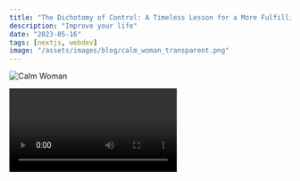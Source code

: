 ```yaml
---
title: "The Dichotomy of Control: A Timeless Lesson for a More Fulfilling Life"
description: "Improve your life"
date: "2023-05-16"
tags: [nextjs, webdev]
image: "/assets/images/blog/calm_woman_transparent.png"
---
```


![Calm Woman](/images/blog/calm_woman_transparent.png)

<CustomImage
  src="https://raw.githubusercontent.com/simenjh/calmistic-blogposts/main/images/social_anxiety_free.jpg"
  alt="anxiety free"
/>

<Video id="6h649f2fB9Q" />

We all experience stress, anxiety, and worry at some point in our lives. It can be overwhelming, and we often feel like we have no control over our circumstances. But what if there was a way to free ourselves from unnecessary worry and anxiety? What if we could learn to focus our attention on the things we can control, and let go of the things we cannot control? This is the essence of the Dichotomy of Control, a concept from ancient Greek philosophy that teaches us a valuable lesson for living a more fulfilling life.

The Dichotomy of Control is a simple yet powerful idea that has been passed down through the ages. It is the idea that we should focus our attention on the things we can control, and let go of the things we cannot control. The concept comes from the Stoics, a school of philosophy that flourished in ancient Greece and Rome, and it has been embraced by thinkers and leaders throughout history, from Epictetus to Marcus Aurelius to Nelson Mandela.

At its core, the Dichotomy of Control is about understanding that there are some things in life that we simply cannot change. We cannot control the weather, the traffic, or the actions of others. We cannot change the past, or predict the future. But we can control how we respond to these circumstances, and how we choose to live our lives.

The Dichotomy of Control teaches us to focus on the things that are within our control, and to let go of the things that are not. This means focusing on our own thoughts, feelings, and actions, rather than trying to control the thoughts, feelings, and actions of others. It means accepting that there will be challenges and difficulties in life, but that we have the power to choose how we respond to them.

One of the key benefits of practicing the Dichotomy of Control is increased resilience. When we focus on the things we can control, we become more adaptable and better able to manage stress and uncertainty. We learn to be more patient, more persistent, and more flexible in the face of adversity. This resilience helps us to weather the storms of life, and to emerge stronger and more resilient on the other side.

Another benefit of the Dichotomy of Control is better mental health. By focusing on the things we can control, we reduce our levels of stress and anxiety. We learn to let go of worry and rumination, and to focus on the present moment. This helps us to feel more grounded and centered, and to develop a greater sense of inner peace and well-being.

The Dichotomy of Control also helps us to live a more fulfilling life. When we focus on the things we can control, we become more proactive and more effective in our lives. We learn to set goals, to take action, and to create the life we want to live. This sense of purpose and direction helps us to feel more engaged and fulfilled in our lives, and to experience a greater sense of meaning and purpose.

### So, how can we practice the Dichotomy of Control in our daily lives? Here are some tips to get started:

1.  Focus on your own thoughts, feelings, and actions. Do not worry about trying to control the thoughts, feelings, and actions of others.
2.  Accept that there will be challenges and difficulties in life. Focus on how you can respond to these challenges in a positive and constructive way.
3.  Learn to let go of worry and rumination. Focus on the present moment, and on the things you can control right now.
4.  Set goals and take action. Create a vision for your life, and take steps to make that vision a reality. Focus on the things you can control, and take action to move closer to your goals.
5.  Practice gratitude. Focus on the things you are grateful for in your life, and cultivate a sense of appreciation for the present moment.
6.  Develop a sense of inner peace and well-being. Practice mindfulness, meditation, or other relaxation techniques to help you stay centered and calm.
7.  Be kind to yourself. Recognize that you are only human, and that it is okay to make mistakes. Focus on progress, not perfection.
8.  Practice voluntary discomfort. Choose to challenge yourself in small ways that will help you build resilience and become more comfortable with discomfort.
9.  Learn to embrace change. Focus on the things you can control, and be open to new experiences and opportunities.
10. Surround yourself with positive people. Build a network of friends and colleagues who share your values and outlook on life.

The Dichotomy of Control is a timeless lesson that can help us to live a more fulfilling life. By focusing on the things we can control, we can increase our resilience, improve our mental health, and create a sense of purpose and direction in our lives. So, the next time you find yourself feeling overwhelmed or anxious, remember the Dichotomy of Control, and focus on the things you can control. You may be surprised at how much it can help you to live a more fulfilling and satisfying life.
